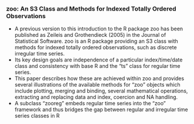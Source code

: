 ### zoo: An S3 Class and Methods for Indexed Totally Ordered Observations

* A previous version to this introduction to the R package zoo has been published as
Zeileis and Grothendieck (2005) in the Journal of Statistical Software.
zoo is an R package providing an S3 class with methods for indexed totally ordered
observations, such as discrete irregular time series. 
* Its key design goals are independence
of a particular index/time/date class and consistency with base R and the "ts" class for
regular time series.
* This paper describes how these are achieved within zoo and provides
several illustrations of the available methods for "zoo" objects which include plotting,
merging and binding, several mathematical operations, extracting and replacing data and
index, coercion and NA handling. 
* A subclass "zooreg" embeds regular time series into
the "zoo" framework and thus bridges the gap between regular and irregular time series
classes in R
